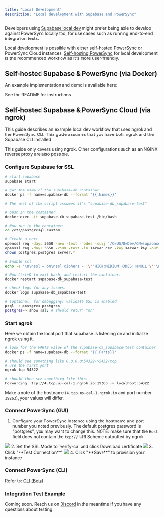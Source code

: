 ```yaml
---
title: "Local Development"
description: "Local development with Supabase and PowerSync"
---
```


Developers using [Supabase local dev](https://supabase.com/docs/guides/cli) might prefer being able to develop against PowerSync locally too, for use cases such as running end-to-end integration tests.

Local development is possible with either self-hosted PowerSync or PowerSync Cloud instances. [Self-hosting PowerSync](/self-hosting/getting-started) for local development is the recommended workflow as it's more user-friendly.

## Self-hosted Supabase & PowerSync (via Docker)

An example implementation and demo is available here:

<Card
  title="self-host-demo/demos/supabase at main · powersync-ja/self-host-demo"
  icon="github"
  href="https://github.com/powersync-ja/self-host-demo/tree/main/demos/supabase"
  horizontal
/>


See the README for instructions.

## Self-hosted Supabase & PowerSync Cloud (via ngrok)

<Info>
  This guide describes an example local dev workflow that uses ngrok and the PowerSync CLI.
</Info>

<Info>
  This guide assumes that you have both ngrok and the Supabase CLI installed
</Info>

This guide only covers using ngrok. Other configurations such as an NGINX reverse proxy are also possible.

### Configure Supabase for SSL

```bash
# start supabase
supabase start

# get the name of the supabase-db container
docker ps -f name=supabase-db --format '{{.Names}}'

# The rest of the script assumes it's "supabase-db_supabase-test"

# bash in the container
docker exec -it supabase-db_supabase-test /bin/bash

# Now run in the container:
cd /etc/postgresql-custom

# Create a cert
openssl req -days 3650 -new -text -nodes -subj '/C=US/O=Dev/CN=supabase_dev' -keyout server.key -out server.csr
openssl req -days 3650 -x509 -text -in server.csr -key server.key -out server.cert
chown postgres:postgres server.*

# Enable ssl
echo -e '\n\nssl = on\nssl_ciphers = '\''HIGH:MEDIUM:+3DES:!aNULL'\''\nssl_prefer_server_ciphers = on\nssl_cert_file = '\''/etc/postgresql-custom/server.cert'\''\nssl_key_file = '\''/etc/postgresql-custom/server.key'\''' >> supautils.conf

# Now Ctrl+D to exit bash, and restart the container:
docker restart supabase-db_supabase-test

# Check logs for any issues:
docker logs supabase-db_supabase-test

# (optional, for debugging) validate SSL is enabled
psql -d postgres postgres
postgres=> show ssl; # should return "on"
```

### Start ngrok

Here we obtain the local port that supabase is listening on and initialize ngrok using it.

```bash
# look for the PORTS value of the supabase-db_supabase-test container
docker ps -f name=supabase-db --format '{{.Ports}}'

# should see something like 0.0.0.0:54322->5432/tcp
# use the first port
ngrok tcp 54322

# should then see something like this:
Forwarding  tcp://4.tcp.us-cal-1.ngrok.io:19263 -> localhost:54322
```

Make a note of the hostname (`4.tcp.us-cal-1.ngrok.io` and port number `19263`), your values will differ.

### Connect PowerSync (GUI)

1. Configure your PowerSync instance using the hostname and port number you noted previously. The default postgres password is "postgres", you may want to change this. NOTE: make sure that the `Host` field does not contain the `tcp://` URI Scheme outputted by ngrok
<Frame>
  <img src="/images/integration-17.avif"/>
</Frame>
2. Set the SSL Mode to `verify-ca` and click Download certificate
<Frame>
  <img src="/images/integration-18.avif"/>
</Frame>
3. Click "**Test Connection**"
<Frame>
  <img src="/images/integration-19.avif"/>
</Frame>
4. Click "**Save**" to provision your instance

### Connect PowerSync (CLI)

Refer to: [CLI (Beta)](/usage/tools/cli)

### Integration Test Example

Coming soon. Reach us on [Discord](https://discord.gg/powersync) in the meantime if you have any questions about testing.

